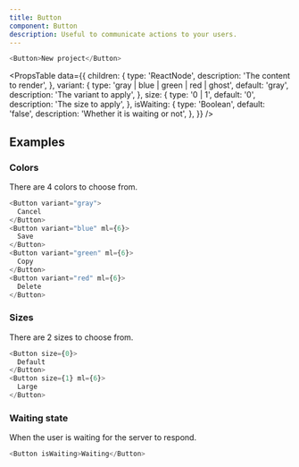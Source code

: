 ```yaml
---
title: Button
component: Button
description: Useful to communicate actions to your users.
---
```


```js live
<Button>New project</Button>
```

<PropsTable
  data={{
    children: {
      type: 'ReactNode',
      description: 'The content to render',
    },
    variant: {
      type: 'gray | blue | green | red | ghost',
      default: 'gray',
      description: 'The variant to apply',
    },
    size: {
      type: '0 | 1',
      default: '0',
      description: 'The size to apply',
    },
    isWaiting: {
      type: 'Boolean',
      default: 'false',
      description: 'Whether it is waiting or not',
    },
  }}
/>

## Examples

### Colors

There are 4 colors to choose from.

```js live
<Button variant="gray">
  Cancel
</Button>
<Button variant="blue" ml={6}>
  Save
</Button>
<Button variant="green" ml={6}>
  Copy
</Button>
<Button variant="red" ml={6}>
  Delete
</Button>
```

### Sizes

There are 2 sizes to choose from.

```js live
<Button size={0}>
  Default
</Button>
<Button size={1} ml={6}>
  Large
</Button>
```

### Waiting state

When the user is waiting for the server to respond.

```js live
<Button isWaiting>Waiting</Button>
```
